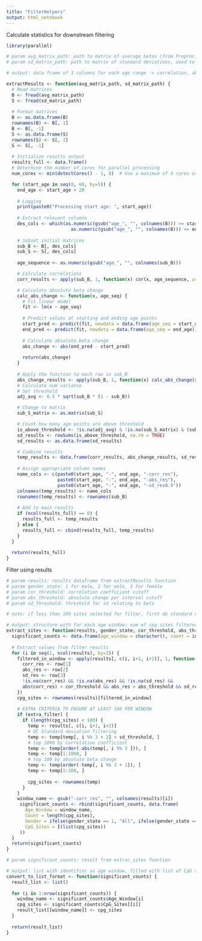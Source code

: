 ```yaml
---
title: "FilterHelpers"
output: html_notebook
---
```


Calculate statistics for downstream filtering

```r
library(parallel)

# param avg_matrix_path: path to matrix of average betas (from Preproc.Rmd)
# param sd_matrix_path: path to matrix of standard deviations, used to fulfill one filter criterion (from Preproc.Rmd)

# output: data frame of 3 columns for each age range -> correlation, abs change, num points over sd threshold

extractResults <- function(avg_matrix_path, sd_matrix_path) {
  # Read matrices
  B <- fread(avg_matrix_path)
  S <- fread(sd_matrix_path)
  
  # Format matrices
  B <- as.data.frame(B)
  rownames(B) <- B[, 1]
  B <- B[, -1]
  S <- as.data.frame(S)
  rownames(S) <- S[, 1]
  S <- S[, -1]
  
  # Initialize results output
  results_full <- data.frame()
  # Determine the number of cores for parallel processing
  num_cores <- min(detectCores() - 1, 8)  # Use a maximum of 4 cores or one less than available

  for (start_age in seq(0, 60, by=5)) {
    end_age <- start_age + 20
    
    # Logging
    print(paste0("Processing start age: ", start_age))
    
    # Extract relevant columns
    des_cols <- which(as.numeric(gsub("age_", "", colnames(B))) >= start_age & 
                        as.numeric(gsub("age_", "", colnames(B))) <= end_age)
    
    # Subset initial matrices
    sub_B <- B[, des_cols]
    sub_S <- S[, des_cols]
    
    age_sequence <- as.numeric(gsub("age_", "", colnames(sub_B)))

    # Calculate correlations
    corr_results <- apply(sub_B, 1, function(x) cor(x, age_sequence, use = "complete.obs"))

    # Calculate absolute beta change
    calc_abs_change <- function(x, age_seq) {
      # Fit linear model
      fit <- lm(x ~ age_seq)
      
      # Predict values at starting and ending age points
      start_pred <- predict(fit, newdata = data.frame(age_seq = start_age))
      end_pred <- predict(fit, newdata = data.frame(age_seq = end_age))
      
      # Calculate absolute beta change
      abs_change <- abs(end_pred - start_pred)
      
      return(abs_change)
    }
    
    # Apply the function to each row in sub_B
    abs_change_results <- apply(sub_B, 1, function(x) calc_abs_change(x, age_sequence))    
    # Calculate num variance
    # Set threshold
    adj_avg <- 0.5 * sqrt(sub_B * (1 - sub_B))

    # Change to matrix    
    sub_S_matrix <- as.matrix(sub_S)

    # Count how many age points are above threshold
    is_above_threshold <- !is.na(adj_avg) & !is.na(sub_S_matrix) & (sub_S_matrix > adj_avg)
    sd_results <- rowSums(is_above_threshold, na.rm = TRUE)
    sd_results <- as.data.frame(sd_results)

    # Combine results
    temp_results <- data.frame(corr_results, abs_change_results, sd_results)
    
    # Assign appropriate column names
    name_cols <- c(paste0(start_age, "-", end_age, "-corr_res"),
                   paste0(start_age, "-", end_age, "-abs_res"),
                   paste0(start_age, "-", end_age, "-sd_res0.5"))
    colnames(temp_results) <- name_cols
    rownames(temp_results) <- rownames(sub_B)
    
    # Add to main results
    if (ncol(results_full) == 0) {
      results_full <- temp_results
    } else {
      results_full <- cbind(results_full, temp_results)
    }
  }
  
  return(results_full)
}
```

Filter using results 

```r
# param results: results dataframe from extractResults function
# param gender_state: 1 for male, 2 for male, 3 for female
# param cor_threshold: correlation coefficient cutoff
# param abs_threshold: absolute change per interval cutoff
# param sd_threshold: threshold for sd relating to beta

# note: if less than 100 sites selected for filter, first do standard deviation filtering, then filter for top 1000 by r, then final top 100 by absolute beta change, just for representation of other age windows

# output: structure with for each age window: num of cpg sites filtered and full list
extract_sites <- function(results, gender_state, cor_threshold, abs_threshold, sd_threshold, extra_filter=TRUE) {
  significant_counts <- data.frame(age_window = character(), count = integer(), sites = I(list()), stringsAsFactors=FALSE)
  
  # Extract values from filter results
  for (i in seq(1, ncol(results), by=3)) {
    filtered_in_window <- apply(results[, c(i, i+1, i+2)], 1, function(row) {
      corr_res <- row[1]
      abs_res <- row[2]
      sd_res <- row[3]
      !is.na(corr_res) && !is.na(abs_res) && !is.na(sd_res) &&
      abs(corr_res) > cor_threshold && abs_res > abs_threshold && sd_res < sd_threshold
    })
    cpg_sites <- rownames(results)[filtered_in_window]
    
    # EXTRA CRITERIA TO ENSURE AT LEAST 100 PER WINDOW
    if (extra_filter) {
      if (length(cpg_sites) < 100) {
        temp <- results[, c(i, i+1, i+2)]
        # QC Standard deviation filtering
        temp <- temp[temp[, i %% 3 + 2] < sd_threshold, ]
        # top 1000 by correlation coefficient
        temp <- temp[order(-abs(temp[, i %% 3 ])), ]
        temp <- temp[1:1000, ]
        # top 100 by absolute beta change
        temp <- temp[order(-temp[, i %% 3 + 1]), ]
        temp <- temp[1:100, ]
        
        cpg_sites <- rownames(temp)
      }
    }
    window_name <- gsub("-corr_res", "", colnames(results)[i])
     significant_counts <- rbind(significant_counts, data.frame(
       Age_Window = window_name, 
       Count = length(cpg_sites), 
       Gender = ifelse(gender_state == 1, "All", ifelse(gender_state == 2, "Male", "Female")),
       CpG_Sites = I(list(cpg_sites))
     ))
  }
  return(significant_counts)
}

# param significant_counts: result from extrac_sites function

# output: list with identifier as age window, filled with list of CpG sites
convert_to_list_format <- function(significant_counts) {
  result_list <- list()
  
  for (i in 1:nrow(significant_counts)) {
    window_name <- significant_counts$Age_Window[i]
    cpg_sites <- significant_counts$CpG_Sites[[i]]
    result_list[[window_name]] <- cpg_sites
  }
  
  return(result_list)
}
```


